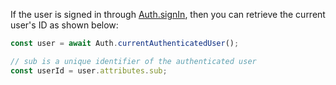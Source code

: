 If the user is signed in through [Auth.signIn](/lib/auth/emailpassword#sign-in), then you can retrieve the current user's ID as shown below:

```js
const user = await Auth.currentAuthenticatedUser();

// sub is a unique identifier of the authenticated user
const userId = user.attributes.sub;
```
